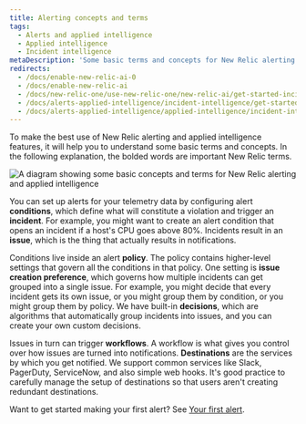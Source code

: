 ```yaml
---
title: Alerting concepts and terms
tags:
  - Alerts and applied intelligence
  - Applied intelligence
  - Incident intelligence
metaDescription: 'Some basic terms and concepts for New Relic alerting and applied intelligence.'
redirects:
  - /docs/enable-new-relic-ai-0
  - /docs/enable-new-relic-ai
  - /docs/new-relic-one/use-new-relic-one/new-relic-ai/get-started-incident-intelligence
  - /docs/alerts-applied-intelligence/incident-intelligence/get-started-incident-intelligence
  - /docs/alerts-applied-intelligence/applied-intelligence/incident-intelligence/eu-us-datacenters-incident-intelligence
---
```



To make the best use of New Relic alerting and applied intelligence features, it will help you to understand some basic terms and concepts. In the following explanation, the bolded words are important New Relic terms.

<img
  title="A diagram showing some basic concepts and terms for New Relic alerting and applied intelligence"
  alt="A diagram showing some basic concepts and terms for New Relic alerting and applied intelligence"
  src={nraiDecisionsIndex}
/>

You can set up alerts for your telemetry data by configuring alert **conditions**, which define what will constitute a violation and trigger an **incident**. For example, you might want to create an alert condition that opens an incident if a host's CPU goes above 80%. Incidents result in an **issue**, which is the thing that actually results in notifications.

Conditions live inside an alert **policy**. The policy contains higher-level settings that govern all the conditions in that policy. One setting is **issue creation preference**, which governs how multiple incidents can get grouped into a single issue. For example, you might decide that every incident gets its own issue, or you might group them by condition, or you might group them by policy. We have built-in **decisions**, which are algorithms that automatically group incidents into issues, and you can create your own custom decisions. 

Issues in turn can trigger **workflows**. A workflow is what gives you control over how issues are turned into notifications. **Destinations** are the services by which you get notified. We support common services like Slack, PagerDuty, ServiceNow, and also simple web hooks. It's good practice to carefully manage the setup of destinations so that users aren't creating redundant destinations. 

Want to get started making your first alert? See [Your first alert](/docs/alerts-applied-intelligence/new-relic-alerts/get-started/your-first-nrql-condition).

